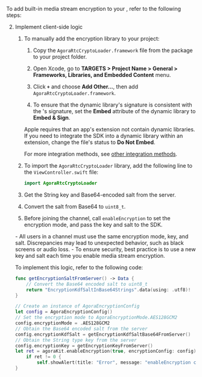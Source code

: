 
To add built-in media stream encryption to your <Vpl k="CLIENT" />, refer to the following steps:

<KeyAndSalt />

2. Implement client-side logic

    1. To manually add the encryption library to your project:
        1. Copy the `AgoraRtcCryptoLoader.framework` file from the <Vg k="COMPANY" /> <Vpd k="SDK"/> package to your project folder.

        1. Open Xcode, go to **TARGETS > Project Name > General > Frameworks, Libraries, and Embedded Content** menu.

        1. Click **`+`** and choose **Add Other...**, then add `AgoraRtcCryptoLoader.framework`.

        1. To ensure that the dynamic library's signature is consistent with the <Vpl k="CLIENT" />'s signature, set the **Embed** attribute of the dynamic library to **Embed & Sign**.

        <Admonition type="caution" title="note">Apple requires that an app's extension not contain dynamic libraries. If you need to integrate the SDK into a dynamic library within an extension, change the file's status to **Do Not Embed**.</Admonition>

        For more integration methods, see [other integration methods](#integrate-encryption-library-with-cocoapods).

    1. To import the `AgoraRtcCryptoLoader` library, add the following line to the `ViewController.swift` file:

        ```swift
        import AgoraRtcCryptoLoader
        ```

    1. Get the String key and Base64-encoded salt from the server.

    1. Convert the salt from Base64 to `uint8_t`.

    1. Before joining the channel, call `enableEncryption` to set the encryption mode, and pass the key and salt to the SDK.

    <Admonition type="caution" title="note" >
    - All users in a channel must use the same encryption mode, key, and salt. Discrepancies may lead to unexpected behavior, such as black screens or audio loss.
    - To ensure security, best practice is to use a new key and salt each time you enable media stream encryption.
    </Admonition>

    To implement this logic, refer to the following code:

    ```swift
    func getEncryptionSaltFromServer() -> Data {
        // Convert the Base64 encoded salt to uint8_t
        return "EncryptionKdfSaltInBase64Strings".data(using: .utf8)!
    }

    // Create an instance of AgoraEncryptionConfig
    let config = AgoraEncryptionConfig()
    // Set the encryption mode to AgoraEncryptionMode.AES128GCM2
    config.encryptionMode = .AES128GCM2
    // Obtain the Base64 encoded salt from the server
    config.encryptionKdfSalt = getEncryptionKdfSaltBase64FromServer()
    // Obtain the String type key from the server
    config.encryptionKey = getEncryptionKeyFromServer()
    let ret = agoraKit.enableEncryption(true, encryptionConfig: config)
        if ret != 0 {
            self.showAlert(title: "Error", message: "enableEncryption call failed: \(ret), please check your params")
    }
    ```
